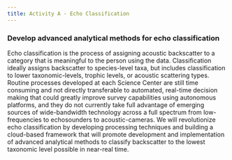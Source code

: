 ```yaml
---
title: Activity A - Echo Classification
---
```


### Develop advanced analytical methods for echo classification
Echo classification is the process of assigning acoustic backscatter to a category that is meaningful to the person using the data. Classification ideally assigns backscatter to species-level taxa, but includes classification to lower taxonomic-levels, trophic levels, or acoustic scattering types. Routine processes developed at each Science Center are still time consuming and not directly transferable to automated, real-time decision making that could greatly improve survey capabilities using autonomous platforms, and they do not currently take full advantage of emerging sources of wide-bandwidth technology across a full spectrum from low-frequencies to echosounders to acoustic-cameras. We will revolutionize echo classification by developing processing techniques and building a cloud-based framework that will promote development and implementation of advanced analytical methods to classify backscatter to the lowest taxonomic level possible in near-real time. 
